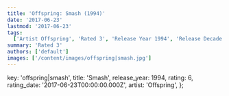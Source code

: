```yaml
---
title: 'Offspring: Smash (1994)'
date: '2017-06-23'
lastmod: '2017-06-23'
tags:
  ['Artist Offspring', 'Rated 3', 'Release Year 1994', 'Release Decade 1990']
summary: 'Rated 3'
authors: ['default']
images: ['/content/images/offspring|smash.jpg']
---
```


  key: 'offspring|smash',
  title: 'Smash',
  release_year: 1994,
  rating: 6,
  rating_date: '2017-06-23T00:00:00.000Z',
  artist: 'Offspring',
};

<MusicRating data={data} />
